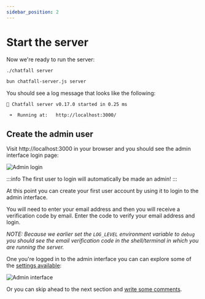 ```yaml
---
sidebar_position: 2
---
```



# Start the server

Now we're ready to run the server:

<Tabs>
<TabItem value="binary" label="Binary">

```bash
./chatfall server
```

</TabItem>
<TabItem value="bun" label="Bun">

```bash
bun chatfall-server.js server
```

</TabItem>
</Tabs>

You should see a log message that looks like the following:

```
🦊 Chatfall server v0.17.0 started in 0.25 ms

 ➜  Running at:   http://localhost:3000/
```

## Create the admin user

Visit http://localhost:3000 in your browser and you should see the admin interface login page:

![Admin login](./assets/admin-login.png)

:::info
The first user to login will automatically be made an admin!
:::

At this point you can create your first user account by using it to login to the admin interface. 

You will need to enter your email address and then you will receive a verification code by email. Enter the code to verify your email address 
and login.

_NOTE: Because we earlier set the `LOG_LEVEL` environment variable to `debug` you should see the email verification code in the shell/terminal 
in which you are running the server._

One you're logged in to the admin interface you can can explore some of the [settings available](../category/admin-interface):

![Admin interface](./assets/admin-interface.png)

Or you can skip ahead to the next section and [write some comments](./write-comments.mdx).


